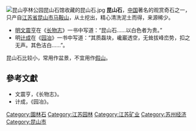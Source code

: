 [[File:昆山亭林公园昆山石馆收藏的昆山石.jpg|thumb]]
'''昆山石'''，[[中国|中国]]著名的观赏奇石之一，只产自[[江苏省|江苏省]][[昆山市|昆山市]][[馬鞍山_(崑山)|马鞍山]]，从土挖出，精心清洗泥土而得，来源稀少。

*[[明朝|明]][[文震亨|文震亨]]在《[[长物志|长物志]]》一书中写道：“昆山石……以白色者为贵。”
*明[[计成|计成]]在《[[园冶|园冶]]》一书中写道：“其质磊块，巉巖透空，无耸拔峰峦势，扣之无声。其色洁白……”。

昆山石比较小，常用作盆景，不宜用作[[假山|假山]]。

==參考文獻==
*文震亨，《长物志》。
*计成，《园冶》。

{{園藝學小作品}}
[[Category:園林石|Category:園林石]]
[[Category:江苏园林|Category:江苏园林]]
[[Category:江苏矿业|Category:江苏矿业]]
[[Category:苏州经济|Category:苏州经济]]
[[Category:昆山市|Category:昆山市]]
